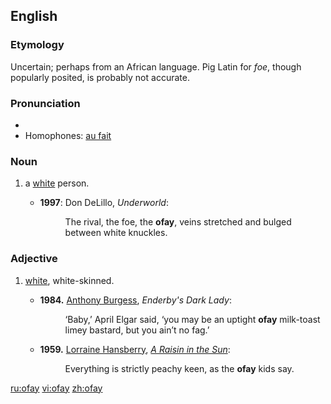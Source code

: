 ==English==
===Etymology===
Uncertain; perhaps from an African language. Pig Latin for ''foe'', though popularly posited, is probably not accurate.

===Pronunciation===
* {{IPA|/ˈəʊfeɪ/}}
* Homophones: [[au fait]]
*: {{rhymes|əʊfeɪ}}

===Noun===
{{en-noun}}

# {{context|US|pejorative|slang|lang=en}} a [[white]] person.
#* '''1997''': Don DeLillo, ''Underworld'':
#*:The rival, the foe, the '''ofay''', veins stretched and bulged between white knuckles.

===Adjective===
{{en-adj}}

# {{context|US|pejorative|slang|lang=en}} [[white]], white-skinned.
#* '''1984.''' [[w:Anthony Burgess|Anthony Burgess]], ''Enderby's Dark Lady'':
#*:‘Baby,’ April Elgar said, ‘you may be an uptight '''ofay''' milk-toast limey bastard, but you ain’t no fag.’
#* '''1959.''' [[w:Lorraine Hansberry|Lorraine Hansberry]], ''[[w:A Raisin in the Sun|A Raisin in the Sun]]'':
#*:Everything is strictly peachy keen, as the '''ofay''' kids say.


[[ru:ofay]]
[[vi:ofay]]
[[zh:ofay]]